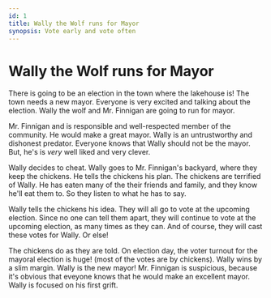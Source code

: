 ```yaml
---
id: 1
title: Wally the Wolf runs for Mayor
synopsis: Vote early and vote often
---
```


# Wally the Wolf runs for Mayor

There is going to be an election in the town where the lakehouse is! The town needs a new mayor.
Everyone is very excited and talking about the election.
Wally the wolf and Mr. Finnigan are going to run for mayor.

Mr. Finnigan and is responsible and well-respected member of the community.
He would make a great mayor. Wally is an untrustworthy and dishonest predator.
Everyone knows that Wally should not be the mayor.
But, he's is _very_ well liked and very clever.

Wally decides to cheat. Wally goes to Mr. Finnigan's backyard, where they keep the chickens.
He tells the chickens his plan. The chickens are terrified of Wally.
He has eaten many of the their friends and family, and they know he'll eat them to.
So they listen to what he has to say.

Wally tells the chickens his idea.
They will all go to vote at the upcoming election.
Since no one can tell them apart, they will continue to vote at the upcoming election, as many times as they can.
And of course, they will cast these votes for Wally.
Or else!

The chickens do as they are told.
On election day, the voter turnout for the mayoral election is huge! (most of the votes are by chickens).
Wally wins by a slim margin. Wally is the new mayor!
Mr. Finnigan is suspicious, because it's obvious that eveyone knows that he would make an excellent mayor.
Wally is focused on his first grift.
